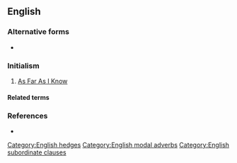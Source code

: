 {{also|afaik}}
==English==

===Alternative forms===
* {{l|en|afaik}}

===Initialism===
{{rfc-header|Initialism}}
{{head|en|initialism}}

# {{lb|en|Internet slang}} [[as far as I know|As Far As I Know]]

====Related terms====
{{rel3
|AFAIR
|AFAIAC
|AFAICT
|lang=en}}

===References===
* {{cite-book|author=Spears, Richard A.|year=2000|title=NTC's Dictionary of American Slang and Colloquial Expressions|edition=third edition|publisher=NTC|page=3|isbn=0-8442-0461-7}}

[[Category:English hedges]]
[[Category:English modal adverbs]]
[[Category:English subordinate clauses]]